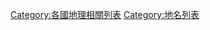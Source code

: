 {{Categories by country|nocat}}

[[Category:各國地理相關列表|Category:各國地理相關列表]]
[[Category:地名列表|Category:地名列表]]
